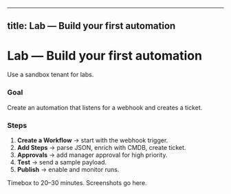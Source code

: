 
---
title: Lab — Build your first automation
---

# Lab — Build your first automation

<Warning>Use a sandbox tenant for labs.</Warning>

### Goal
Create an automation that listens for a webhook and creates a ticket.

### Steps
1. **Create a Workflow** → start with the webhook trigger.
2. **Add Steps** → parse JSON, enrich with CMDB, create ticket.
3. **Approvals** → add manager approval for high priority.
4. **Test** → send a sample payload.
5. **Publish** → enable and monitor runs.

<Tip>Timebox to 20–30 minutes. Screenshots go here.</Tip>

